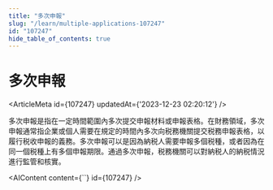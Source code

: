 ```yaml
---
title: "多次申報"
slug: "/learn/multiple-applications-107247"
id: "107247"
hide_table_of_contents: true
---
```



# 多次申報

<ArticleMeta id={107247} updatedAt={'2023-12-23 02:20:12'} />
<div className='border-solid border-b border-t-0 my-4 border-[var(--ifm-color-gray-300)]' />

多次申報是指在一定時間範圍內多次提交申報材料或申報表格。在財務領域，多次申報通常指企業或個人需要在規定的時間內多次向税務機關提交税務申報表格，以履行税收申報的義務。多次申報可以是因為納税人需要申報多個税種，或者因為在同一個税種上有多個申報期限。通過多次申報，税務機關可以對納税人的納税情況進行監管和核實。

<AIContent content={``} id={107247} />
